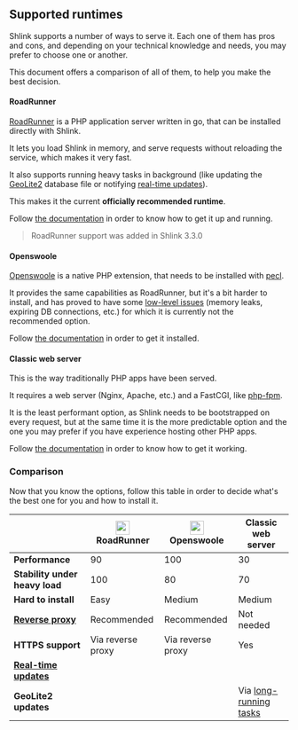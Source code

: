 
## Supported runtimes

Shlink supports a number of ways to serve it. Each one of them has pros and cons, and depending on your technical knowledge and needs, you may prefer to choose one or another.

This document offers a comparison of all of them, to help you make the best decision.

#### RoadRunner

[RoadRunner](https://roadrunner.dev/) is a PHP application server written in go, that can be installed directly with Shlink.

It lets you load Shlink in memory, and serve requests without reloading the service, which makes it very fast.

It also supports running heavy tasks in background (like updating the [GeoLite2](/documentation/geolite-license-key/) database file or notifying [real-time updates](/documentation/advanced/real-time-updates/)).

This makes it the current **officially recommended runtime**.

Follow [the documentation](/documentation/supported-runtimes/serve-with-roadrunner) in order to know how to get it up and running.

> RoadRunner support was added in Shlink 3.3.0

#### Openswoole

[Openswoole](https://openswoole.com/) is a native PHP extension, that needs to be installed with [pecl](https://pecl.php.net/).

It provides the same capabilities as RoadRunner, but it's a bit harder to install, and has proved to have some [low-level issues](https://github.com/shlinkio/shlink/issues/1745) (memory leaks, expiring DB connections, etc.) for which it is currently not the recommended option.

Follow [the documentation](/documentation/supported-runtimes/serve-with-openswoole) in order to get it installed.

#### Classic web server

This is the way traditionally PHP apps have been served.

It requires a web server (Nginx, Apache, etc.) and a FastCGI, like [php-fpm](https://www.php.net/manual/en/install.fpm.php).

It is the least performant option, as Shlink needs to be bootstrapped on every request, but at the same time it is the more predictable option and the one you may prefer if you have experience hosting other PHP apps.

Follow [the documentation](/documentation/supported-runtimes/classic-web-server) in order to know how to get it working.

### Comparison

Now that you know the options, follow this table in order to decide what's the best one for you and how to install it.

|                                                                              | <img src="/images/logos/roadrunner.png" width="25" className="d-inline me-1" /> RoadRunner | <img src="/images/logos/openswoole.png" width="25" className="d-inline me-1" /> Openswoole | Classic web server                                           |
|------------------------------------------------------------------------------|--------------------------------------------------------------------------------------------|--------------------------------------------------------------------------------------------|--------------------------------------------------------------|
| **Performance**                                                              | <span className="text-success">90</span>                                                   | <span className="text-success">100</span>                                                  | <span className="text-danger">30</span>                      |
| **Stability under heavy load**                                               | <span className="text-success">100</span>                                                  | 80                                                                                         | <span className="text-warning">70</span>                     |
| **Hard to install**                                                          | <span className="text-success">Easy</span>                                                 | Medium                                                                                     | Medium                                                       |
| **[Reverse proxy](/documentation/advanced/exposing-through-reverse-proxy/)** | Recommended                                                                                | Recommended                                                                                | <span className="text-success">Not needed</span>             |
| **HTTPS support**                                                            | Via reverse proxy                                                                          | Via reverse proxy                                                                          | Yes                                                          |
| **[Real-time updates](/documentation/advanced/real-time-updates/)**          | <FontAwesomeIcon icon={faCheck} className="text-success" /> <RTULimitationTooltip />       | <FontAwesomeIcon icon={faCheck} className="text-success" /> <RTULimitationTooltip />       | <FontAwesomeIcon icon={faXmark} className="text-danger" />   |
| **GeoLite2 updates**                                                         | <FontAwesomeIcon icon={faCheck} className="text-success" />                                | <FontAwesomeIcon icon={faCheck} className="text-success" />                                | Via [long-running tasks](/documentation/long-running-tasks/) |
